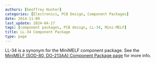 ```yaml
---
authors: [Geoffrey Hunter]
categories: [Electronics, PCB Design, Component Packages]
date: 2014-11-09
last_update: 2024-04-17
tags: [component packages, PCB design, LL-34, Mini-MELF]
title: LL-34 Component Package
type: page
---
```


LL-34 is a synonym for the MiniMELF component package. See the [MiniMELF (SOD-80, DO-213AA) Component Package page](/pcb-design/component-packages/minimelf-component-package/) for more info.
